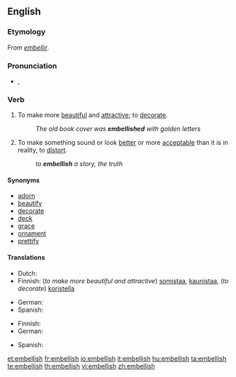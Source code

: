 ==English==

===Etymology===
From {{etyl|fro}} ''[[embellir]]''.

===Pronunciation===
* {{IPA|/ɪmˈbɛlɪʃ/}}, {{SAMPA|/Im"bElIS/}}

===Verb===
{{en-verb|embellish|es}}

# To make more [[beautiful]] and [[attractive]]; to [[decorate]].
#: ''The old book cover was '''embellished''' with golden letters''
# To make something sound or look [[better]] or more [[acceptable]] than it is in reality, to [[distort]].
#: ''to '''embellish''' a story, the truth''

====Synonyms====
* [[adorn]]
* [[beautify]]
* [[decorate]]
* [[deck]]
* [[grace]]
* [[ornament]]
* [[prettify]]

====Translations====
{{trans-top|To make more beautiful and attractive; to decorate}}
* Dutch: {{t-|nl|verfraaien}}
* Finnish: (''to make more beautiful and attractive'') [[somistaa]], [[kaunistaa]], (''to decorate'') [[koristella]]
{{trans-mid}}
* German: {{t+|de|verbrämen}}
* Spanish: {{t-|es|embellecer}}
{{trans-bottom}}

{{trans-top|To make something sound or look better or more acceptable than it is in reality, to distort}}
* Finnish: {{t-|fi|kaunistella}}
* German: {{t+|de|verbrämen}}
{{trans-mid}}
* Spanish: {{t-|es|adornar}}
{{trans-bottom}}

[[et:embellish]]
[[fr:embellish]]
[[io:embellish]]
[[it:embellish]]
[[hu:embellish]]
[[ta:embellish]]
[[te:embellish]]
[[th:embellish]]
[[vi:embellish]]
[[zh:embellish]]